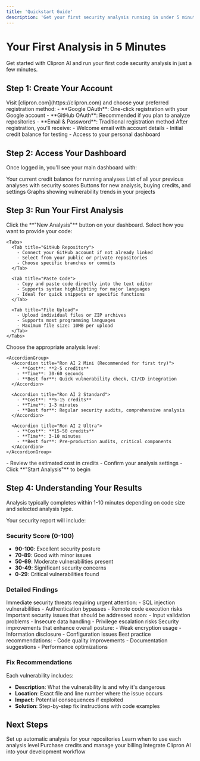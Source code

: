 ```yaml
---
title: 'Quickstart Guide'
description: 'Get your first security analysis running in under 5 minutes'
---
```


# Your First Analysis in 5 Minutes

Get started with Clipron AI and run your first code security analysis in just a few minutes.

## Step 1: Create Your Account

<AccordionGroup>
  <Accordion icon="user-plus" title="Sign Up Options">
    Visit [clipron.com](https://clipron.com) and choose your preferred registration method:
    - **Google OAuth**: One-click registration with your Google account
    - **GitHub OAuth**: Recommended if you plan to analyze repositories
    - **Email & Password**: Traditional registration method
  </Accordion>
  
  <Accordion icon="shield-check" title="Account Verification">
    After registration, you'll receive:
    - Welcome email with account details
    - Initial credit balance for testing
    - Access to your personal dashboard
  </Accordion>
</AccordionGroup>

## Step 2: Access Your Dashboard

Once logged in, you'll see your main dashboard with:

<CardGroup cols={2}>
  <Card title="Credit Balance" icon="coins">
    Your current credit balance for running analyses
  </Card>
  <Card title="Analysis History" icon="clock">
    List of all your previous analyses with security scores
  </Card>
  <Card title="Quick Actions" icon="zap">
    Buttons for new analysis, buying credits, and settings
  </Card>
  <Card title="Security Insights" icon="chart-bar">
    Graphs showing vulnerability trends in your projects
  </Card>
</CardGroup>

## Step 3: Run Your First Analysis

<Steps>
  <Step title="Start New Analysis">
    Click the **"New Analysis"** button on your dashboard.
  </Step>
  
  <Step title="Choose Code Source">
    Select how you want to provide your code:
    
    <Tabs>
      <Tab title="GitHub Repository">
        - Connect your GitHub account if not already linked
        - Select from your public or private repositories
        - Choose specific branches or commits
      </Tab>
      
      <Tab title="Paste Code">
        - Copy and paste code directly into the text editor
        - Supports syntax highlighting for major languages
        - Ideal for quick snippets or specific functions
      </Tab>
      
      <Tab title="File Upload">
        - Upload individual files or ZIP archives
        - Supports most programming languages
        - Maximum file size: 10MB per upload
      </Tab>
    </Tabs>
  </Step>
  
  <Step title="Select Analysis Type">
    Choose the appropriate analysis level:
    
    <AccordionGroup>
      <Accordion title="Ron AI 2 Mini (Recommended for first try)">
        - **Cost**: **2-5 credits**
        - **Time**: 30-60 seconds
        - **Best for**: Quick vulnerability check, CI/CD integration
      </Accordion>
      
      <Accordion title="Ron AI 2 Standard">
        - **Cost**: **5-15 credits**  
        - **Time**: 1-3 minutes
        - **Best for**: Regular security audits, comprehensive analysis
      </Accordion>
      
      <Accordion title="Ron AI 2 Ultra">
        - **Cost**: **15-50 credits**
        - **Time**: 3-10 minutes
        - **Best for**: Pre-production audits, critical components
      </Accordion>
    </AccordionGroup>
  </Step>
  
  <Step title="Review & Submit">
    - Review the estimated cost in credits
    - Confirm your analysis settings
    - Click **"Start Analysis"** to begin
  </Step>
</Steps>

## Step 4: Understanding Your Results

<Warning>
  Analysis typically completes within 1-10 minutes depending on code size and selected analysis type.
</Warning>

Your security report will include:

### Security Score (0-100)
- **90-100**: Excellent security posture
- **70-89**: Good with minor issues
- **50-69**: Moderate vulnerabilities present
- **30-49**: Significant security concerns
- **0-29**: Critical vulnerabilities found

### Detailed Findings

<Tabs>
  <Tab title="Critical Issues">
    Immediate security threats requiring urgent attention:
    - SQL injection vulnerabilities
    - Authentication bypasses
    - Remote code execution risks
  </Tab>
  
  <Tab title="High Priority">
    Important security issues that should be addressed soon:
    - Input validation problems
    - Insecure data handling
    - Privilege escalation risks
  </Tab>
  
  <Tab title="Medium Priority">
    Security improvements that enhance overall posture:
    - Weak encryption usage
    - Information disclosure
    - Configuration issues
  </Tab>
  
  <Tab title="Low Priority">
    Best practice recommendations:
    - Code quality improvements
    - Documentation suggestions
    - Performance optimizations
  </Tab>
</Tabs>

### Fix Recommendations

Each vulnerability includes:
- **Description**: What the vulnerability is and why it's dangerous
- **Location**: Exact file and line number where the issue occurs
- **Impact**: Potential consequences if exploited
- **Solution**: Step-by-step fix instructions with code examples

## Next Steps

<CardGroup cols={2}>
  <Card title="Integrate with GitHub" icon="github" href="/guides/github-integration">
    Set up automatic analysis for your repositories
  </Card>
  <Card title="Understand Analysis Types" icon="microscope" href="/guides/analysis-types">
    Learn when to use each analysis level
  </Card>
  <Card title="Manage Credits" icon="credit-card" href="/guides/credits-payments">
    Purchase credits and manage your billing
  </Card>
  <Card title="API Integration" icon="code" href="/api-reference/endpoints/analysis">
    Integrate Clipron AI into your development workflow
  </Card>
</CardGroup>
